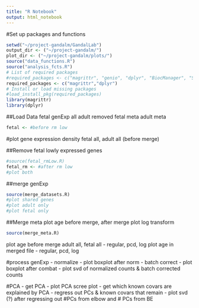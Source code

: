 ```yaml
---
title: "R Notebook"
output: html_notebook
---
```

#Set up packages and functions
``` r
setwd("~/project-gandalm/GandalLab")
output_dir <- ("~/project-gandalm/")
plot_dir <- ("~/project-gandalm/plots/")
source("data_functions.R")
source("analysis_fcts.R")
# List of required packages
#required_packages <- c("magrittr", "genio", "dplyr", "BiocManager", "SummarizedExperiment")
required_packages <- c("magrittr","dplyr")
# Install or load missing packages
#load_install_pkg(required_packages)
library(magrittr)
library(dplyr)
```

##Load Data
fetal genExp all
adult removed
fetal meta
adult meta

```r
fetal <- #before rm low
```
#plot gene expression density fetal all, adult all (before merge)

##Remove fetal lowly expressed genes
```r
#source(fetal_rmLow.R)
fetal_rm <- #after rm low
#plot both
```

##merge genExp
```r
source(merge_datasets.R)
#plot shared genes
#plot adult only
#plot fetal only
```

##Merge meta
plot age before merge, after merge
plot log transform
```r
source(merge_meta.R)

```
plot age before merge adult all, fetal all
- regular, pcd, log
plot age in merged file
- regular, pcd, log

#process genExp
	- normalize - plot boxplot after norm
	- batch correct - plot boxplot after combat
		- plot svd of normalized counts & batch corrected counts
		
#PCA
- get PCA
	- plot PCA scree plot
- get which known covars are explained by PCA
- regress out PCs & known covars that remain
- plot svd (?) after regressing out  #PCs from elbow and # PCs from BE